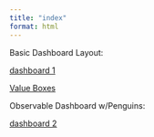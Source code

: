 ```yaml
---
title: "index"
format: html
---
```


Basic Dashboard Layout:

[dashboard 1](dashboard1.qmd)

[Value Boxes](valueBoxes.qmd)

Observable Dashboard w/Penguins:

[dashboard 2](dashboard2.qmd)
